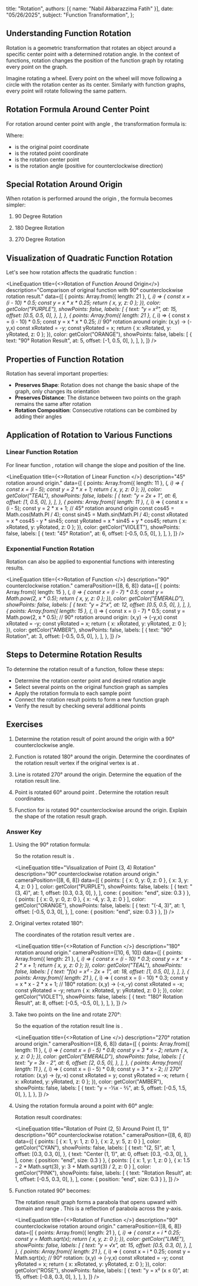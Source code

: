   title: "Rotation",
  authors: [{ name: "Nabil Akbarazzima Fatih" }],
  date: "05/26/2025",
  subject: "Function Transformation",
};


## Understanding Function Rotation

Rotation is a geometric transformation that rotates an object around a specific center point with a determined rotation angle. In the context of functions, rotation changes the position of the function graph by rotating every point on the graph.

Imagine rotating a wheel. Every point on the wheel will move following a circle with the rotation center as its center. Similarly with function graphs, every point will rotate following the same pattern.

## Rotation Formula Around Center Point

For rotation around center point <InlineMath math="(a, b)" /> with angle <InlineMath math="\theta" />, the transformation formula is:

<div className="flex flex-col gap-4">
<BlockMath math="x' = (x - a) \cos \theta - (y - b) \sin \theta + a" />
<BlockMath math="y' = (x - a) \sin \theta + (y - b) \cos \theta + b" />
</div>

Where:
- <InlineMath math="(x, y)" /> is the original point coordinate
- <InlineMath math="(x', y')" /> is the rotated point coordinate
- <InlineMath math="(a, b)" /> is the rotation center point
- <InlineMath math="\theta" /> is the rotation angle (positive for counterclockwise direction)

## Special Rotation Around Origin

When rotation is performed around the origin <InlineMath math="(0, 0)" />, the formula becomes simpler:

1. 90 Degree Rotation

    <BlockMath math="(x, y) \rightarrow (-y, x)" />

2. 180 Degree Rotation

    <BlockMath math="(x, y) \rightarrow (-x, -y)" />

3. 270 Degree Rotation

    <BlockMath math="(x, y) \rightarrow (y, -x)" />

## Visualization of Quadratic Function Rotation

Let's see how rotation affects the quadratic function <InlineMath math="y = x^2" />:

<LineEquation
  title={<>Rotation of Function <InlineMath math="y = x^2" /> Around Origin</>}
  description="Comparison of original function with 90° counterclockwise rotation result."
  data={[
    {
      points: Array.from({ length: 21 }, (_, i) => {
        const x = (i - 10) * 0.5;
        const y = x * x * 0.25;
        return { x, y, z: 0 };
      }),
      color: getColor("PURPLE"),
      showPoints: false,
      labels: [
        {
          text: "y = x²",
          at: 15,
          offset: [0.5, 0.5, 0],
        },
      ],
    },
    {
      points: Array.from({ length: 21 }, (_, i) => {
        const x = (i - 10) * 0.5;
        const y = x * x * 0.25;
        // 90° rotation around origin: (x,y) → (-y,x)
        const xRotated = -y;
        const yRotated = x;
        return { x: xRotated, y: yRotated, z: 0 };
      }),
      color: getColor("ORANGE"),
      showPoints: false,
      labels: [
        {
          text: "90° Rotation Result",
          at: 5,
          offset: [-1, 0.5, 0],
        },
      ],
    },
  ]}
/>

## Properties of Function Rotation

Rotation has several important properties:

- **Preserves Shape**: Rotation does not change the basic shape of the graph, only changes its orientation
- **Preserves Distance**: The distance between two points on the graph remains the same after rotation
- **Rotation Composition**: Consecutive rotations can be combined by adding their angles

## Application of Rotation to Various Functions

### Linear Function Rotation

For linear function <InlineMath math="y = mx + c" />, rotation will change the slope and position of the line.

<LineEquation
  title={<>Rotation of Linear Function <InlineMath math="y = 2x + 1" /></>}
  description="45° rotation around origin."
  data={[
    {
      points: Array.from({ length: 11 }, (_, i) => {
        const x = (i - 5);
        const y = 2 * x + 1;
        return { x, y, z: 0 };
      }),
      color: getColor("TEAL"),
      showPoints: false,
      labels: [
        {
          text: "y = 2x + 1",
          at: 6,
          offset: [1, 0.5, 0],
        },
      ],
    },
    {
      points: Array.from({ length: 11 }, (_, i) => {
        const x = (i - 5);
        const y = 2 * x + 1;
        // 45° rotation around origin
        const cos45 = Math.cos(Math.PI / 4);
        const sin45 = Math.sin(Math.PI / 4);
        const xRotated = x * cos45 - y * sin45;
        const yRotated = x * sin45 + y * cos45;
        return { x: xRotated, y: yRotated, z: 0 };
      }),
      color: getColor("VIOLET"),
      showPoints: false,
      labels: [
        {
          text: "45° Rotation",
          at: 6,
          offset: [-0.5, 0.5, 0],
        },
      ],
    },
  ]}
/>

### Exponential Function Rotation

Rotation can also be applied to exponential functions with interesting results.

<LineEquation
  title={<>Rotation of Function <InlineMath math="y = 2^x" /></>}
  description="90° counterclockwise rotation."
  cameraPosition={[8, 6, 8]}
  data={[
    {
      points: Array.from({ length: 15 }, (_, i) => {
        const x = (i - 7) * 0.5;
        const y = Math.pow(2, x * 0.5);
        return { x, y, z: 0 };
      }),
      color: getColor("EMERALD"),
      showPoints: false,
      labels: [
        {
          text: "y = 2^x",
          at: 12,
          offset: [0.5, 0.5, 0],
        },
      ],
    },
    {
      points: Array.from({ length: 15 }, (_, i) => {
        const x = (i - 7) * 0.5;
        const y = Math.pow(2, x * 0.5);
        // 90° rotation around origin: (x,y) → (-y,x)
        const xRotated = -y;
        const yRotated = x;
        return { x: xRotated, y: yRotated, z: 0 };
      }),
      color: getColor("AMBER"),
      showPoints: false,
      labels: [
        {
          text: "90° Rotation",
          at: 3,
          offset: [-0.5, 0.5, 0],
        },
      ],
    },
  ]}
/>

## Steps to Determine Rotation Results

To determine the rotation result of a function, follow these steps:

- Determine the rotation center point and desired rotation angle
- Select several points on the original function graph as samples
- Apply the rotation formula to each sample point
- Connect the rotation result points to form a new function graph
- Verify the result by checking several additional points

## Exercises

1. Determine the rotation result of point <InlineMath math="(3, 4)" /> around the origin with a 90° counterclockwise angle.

2. Function <InlineMath math="f(x) = x^2 - 2x + 1" /> is rotated 180° around the origin. Determine the coordinates of the rotation result vertex if the original vertex is at <InlineMath math="(1, 0)" />.

3. Line <InlineMath math="y = 3x - 2" /> is rotated 270° around the origin. Determine the equation of the rotation result line.

4. Point <InlineMath math="(2, 5)" /> is rotated 60° around point <InlineMath math="(1, 1)" />. Determine the rotation result coordinates.

5. Function <InlineMath math="y = \sqrt{x}" /> for <InlineMath math="x \geq 0" /> is rotated 90° counterclockwise around the origin. Explain the shape of the rotation result graph.

### Answer Key

1. Using the 90° rotation formula:
   
   <div className="flex flex-col gap-4">
   <BlockMath math="(x, y) \rightarrow (-y, x)" />
   <BlockMath math="(3, 4) \rightarrow (-4, 3)" />
   </div>
   
   So the rotation result is <InlineMath math="(-4, 3)" />.

   <LineEquation
     title="Visualization of Point (3, 4) Rotation"
     description="90° counterclockwise rotation around origin."
     cameraPosition={[8, 6, 8]}
     data={[
       {
         points: [
           { x: 0, y: 0, z: 0 },
           { x: 3, y: 4, z: 0 }
         ],
         color: getColor("PURPLE"),
         showPoints: false,
         labels: [
           {
             text: "(3, 4)",
             at: 1,
             offset: [0.3, 0.3, 0],
           },
         ],
         cone: { position: "end", size: 0.3 }
       },
       {
         points: [
           { x: 0, y: 0, z: 0 },
           { x: -4, y: 3, z: 0 }
         ],
         color: getColor("ORANGE"),
         showPoints: false,
         labels: [
           {
             text: "(-4, 3)",
             at: 1,
             offset: [-0.5, 0.3, 0],
           },
         ],
         cone: { position: "end", size: 0.3 }
       },
     ]}
   />

2. Original vertex rotated 180°:
   
   <div className="flex flex-col gap-4">
   <BlockMath math="(x, y) \rightarrow (-x, -y)" />
   <BlockMath math="(1, 0) \rightarrow (-1, 0)" />
   </div>
   
   The coordinates of the rotation result vertex are <InlineMath math="(-1, 0)" />.

   <LineEquation
     title={<>Rotation of Function <InlineMath math="f(x) = x^2 - 2x + 1" /></>}
     description="180° rotation around origin."
     cameraPosition={[10, 6, 10]}
     data={[
       {
         points: Array.from({ length: 21 }, (_, i) => {
           const x = (i - 10) * 0.3;
           const y = x * x - 2 * x + 1;
           return { x, y, z: 0 };
         }),
         color: getColor("TEAL"),
         showPoints: false,
         labels: [
           {
             text: "f(x) = x² - 2x + 1",
             at: 18,
             offset: [1, 0.5, 0],
           },
         ],
       },
       {
         points: Array.from({ length: 21 }, (_, i) => {
           const x = (i - 10) * 0.3;
           const y = x * x - 2 * x + 1;
           // 180° rotation: (x,y) → (-x,-y)
           const xRotated = -x;
           const yRotated = -y;
           return { x: xRotated, y: yRotated, z: 0 };
         }),
         color: getColor("VIOLET"),
         showPoints: false,
         labels: [
           {
             text: "180° Rotation Result",
             at: 8,
             offset: [-0.5, -0.5, 0],
           },
         ],
       },
     ]}
   />

3. Take two points on the line and rotate 270°:
   
   <div className="flex flex-col gap-4">
   <BlockMath math="(x, y) \rightarrow (y, -x)" />
   <BlockMath math="(0, -2) \rightarrow (-2, 0)" />
   <BlockMath math="(1, 1) \rightarrow (1, -1)" />
   <BlockMath math="m = \frac{-1 - 0}{1 - (-2)} = \frac{-1}{3}" />
   <BlockMath math="y = -\frac{1}{3}x - \frac{2}{3}" />
   </div>

   So the equation of the rotation result line is <InlineMath math="y = -\frac{1}{3}x - \frac{2}{3}" />.

   <LineEquation
     title={<>Rotation of Line <InlineMath math="y = 3x - 2" /></>}
     description="270° rotation around origin."
     cameraPosition={[8, 6, 8]}
     data={[
       {
         points: Array.from({ length: 11 }, (_, i) => {
           const x = (i - 5) * 0.8;
           const y = 3 * x - 2;
           return { x, y, z: 0 };
         }),
         color: getColor("EMERALD"),
         showPoints: false,
         labels: [
           {
             text: "y = 3x - 2",
             at: 6,
             offset: [2, 0.5, 0],
           },
         ],
       },
       {
         points: Array.from({ length: 11 }, (_, i) => {
           const x = (i - 5) * 0.8;
           const y = 3 * x - 2;
           // 270° rotation: (x,y) → (y,-x)
           const xRotated = y;
           const yRotated = -x;
           return { x: xRotated, y: yRotated, z: 0 };
         }),
         color: getColor("AMBER"),
         showPoints: false,
         labels: [
           {
             text: "y = -⅓x - ⅔",
             at: 5,
             offset: [-0.5, 1.5, 0],
           },
         ],
       },
     ]}
   />

4. Using the rotation formula around a point with 60° angle:
   
   <div className="flex flex-col gap-4">
   <BlockMath math="x' = (x-a) \cos \theta - (y-b) \sin \theta + a" />
   <BlockMath math="y' = (x-a) \sin \theta + (y-b) \cos \theta + b" />
   <BlockMath math="x' = (2-1) \cdot \frac{1}{2} - (5-1) \cdot \frac{\sqrt{3}}{2} + 1" />
   <BlockMath math="x' = \frac{3}{2} - 2\sqrt{3}" />
   <BlockMath math="y' = (2-1) \cdot \frac{\sqrt{3}}{2} + (5-1) \cdot \frac{1}{2} + 1" />
   <BlockMath math="y' = 3 + \frac{\sqrt{3}}{2}" />
   </div>
   
   Rotation result coordinates: <InlineMath math="(\frac{3}{2} - 2\sqrt{3}, 3 + \frac{\sqrt{3}}{2})" />

   <LineEquation
     title="Rotation of Point (2, 5) Around Point (1, 1)"
     description="60° counterclockwise rotation."
     cameraPosition={[8, 6, 8]}
     data={[
       {
         points: [
           { x: 1, y: 1, z: 0 },
           { x: 2, y: 5, z: 0 }
         ],
         color: getColor("CYAN"),
         showPoints: false,
         labels: [
           {
             text: "(2, 5)",
             at: 1,
             offset: [0.3, 0.3, 0],
           },
           {
             text: "Center (1, 1)",
             at: 0,
             offset: [0.3, -0.3, 0],
           },
         ],
         cone: { position: "end", size: 0.3 }
       },
       {
         points: [
           { x: 1, y: 1, z: 0 },
           { x: 1.5 - 2 * Math.sqrt(3), y: 3 + Math.sqrt(3) / 2, z: 0 }
         ],
         color: getColor("PINK"),
         showPoints: false,
         labels: [
           {
             text: "Rotation Result",
             at: 1,
             offset: [-0.5, 0.3, 0],
           },
         ],
         cone: { position: "end", size: 0.3 }
       },
     ]}
   />

5. Function <InlineMath math="y = \sqrt{x}" /> rotated 90° becomes:
   
   <div className="flex flex-col gap-4">
   <BlockMath math="x = -\sqrt{y}" />
   <BlockMath math="y = x^2 \text{ for } x \leq 0" />
   </div>
   
   The rotation result graph forms a parabola that opens upward with domain <InlineMath math="x \leq 0" /> and range <InlineMath math="y \geq 0" />. This is a reflection of parabola <InlineMath math="y = x^2" /> across the y-axis.

   <LineEquation
     title={<>Rotation of Function <InlineMath math="y = \sqrt{x}" /></>}
     description="90° counterclockwise rotation around origin."
     cameraPosition={[8, 6, 8]}
     data={[
       {
         points: Array.from({ length: 21 }, (_, i) => {
           const x = i * 0.25;
           const y = Math.sqrt(x);
           return { x, y, z: 0 };
         }),
         color: getColor("LIME"),
         showPoints: false,
         labels: [
           {
             text: "y = √x",
             at: 15,
             offset: [0.5, 0.3, 0],
           },
         ],
       },
       {
         points: Array.from({ length: 21 }, (_, i) => {
           const x = i * 0.25;
           const y = Math.sqrt(x);
           // 90° rotation: (x,y) → (-y,x)
           const xRotated = -y;
           const yRotated = x;
           return { x: xRotated, y: yRotated, z: 0 };
         }),
         color: getColor("ROSE"),
         showPoints: false,
         labels: [
           {
             text: "y = x² (x ≤ 0)",
             at: 15,
             offset: [-0.8, 0.3, 0],
           },
         ],
       },
     ]}
   />